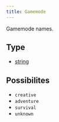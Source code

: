 ```yaml
---
title: Gamemode
---
```


Gamemode names.

## Type
- [string](https://developer.mozilla.org/en-US/docs/Web/JavaScript/Reference/Global_Objects/String)

## Possibilites

- `creative`
- `adventure`
- `survival`
- `unknown`

